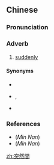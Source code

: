 {{also|突然间}}
==Chinese==
{{zh-forms|s=突然间|type=21}}

===Pronunciation===
{{zh-pron
|m=突ránjiān
|c=dat6 jin4 gaan1
|h=pfs=thut-yèn-kiên
|mn=tu̍t-jiân-kan/tu̍t-liân-kan/thu̍t-jiân-kan/thu̍t-liân-kan
|cat=adv
}}

===Adverb===
{{zh-adv}}

# [[suddenly]]

====Synonyms====
* {{zh-l|突然}}
* {{zh-l|忽然}}, {{zh-l|忽然間}}
* {{qualifier|Min Nan}} {{zh-l|無張持}}

===References===
*(''Min Nan'') {{thcwd|3935}}
*(''Min Nan'') {{thcwd|5365}}

[[zh:突然間]]